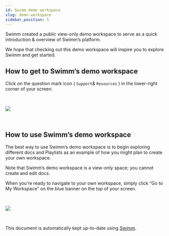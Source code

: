 ```yaml
---
id: Swimm demo workspace
slug: demo-workspace
sidebar_position: 5
---
```


Swimm created a public view-only demo workspace to serve as a quick introduction & overview of Swimm’s platform.

We hope that checking out this demo workspace will inspire you to explore Swimm and get started.

## How to get to Swimm’s demo workspace

Click on the question mark icon ( `Support`& `Resources` ) in the lower-right corner of your screen.


<br/>

![](../../static/img/Swimm_Demo_Workspace2.png)

<br/>

## How to use Swimm’s demo workspace

The best way to use Swimm’s demo workspace is to begin exploring different docs and Playlists as an example of how you might plan to create your own workspace.

Note that Swimm’s demo workspace is a view-only space; you cannot create and edit docs.

When you’re ready to navigate to your own workspace, simply click “Go to My Workspace” on the blue banner on the top of your screen.


<br/>

![](../../static/img/Swimm_Demo_Workspace3.png)

<br/>

This document is automatically kept up-to-date using [Swimm](https://swimm.io).
